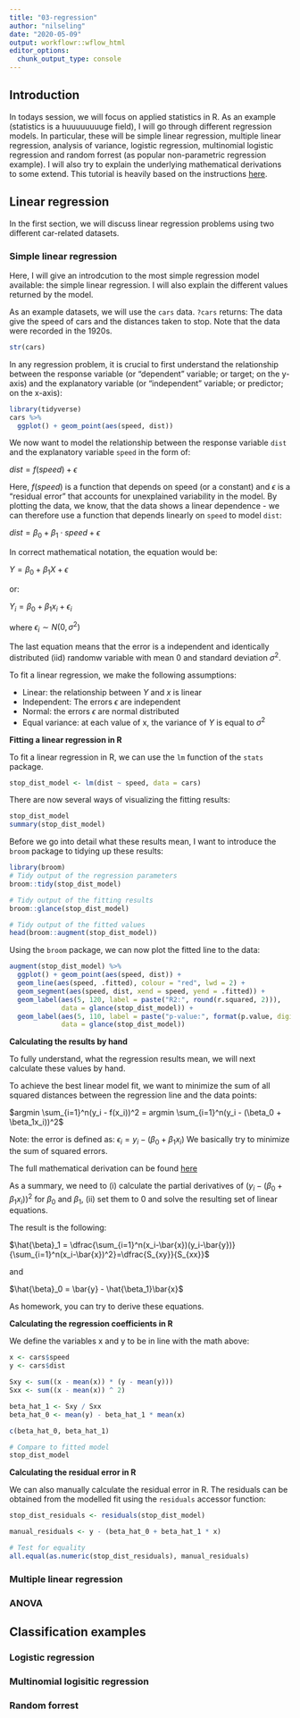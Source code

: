 ```yaml
---
title: "03-regression"
author: "nilseling"
date: "2020-05-09"
output: workflowr::wflow_html
editor_options:
  chunk_output_type: console
---
```


## Introduction

In todays session, we will focus on applied statistics in R. 
As an example (statistics is a huuuuuuuuge field), I will go through different regression models.
In particular, these will be simple linear regression, multiple linear regression, analysis of variance, logistic regression, multinomial logistic regression and random forrest (as popular non-parametric regression example).
I will also try to explain the underlying mathematical derivations to some extend.
This tutorial is heavily based on the instructions [here](https://daviddalpiaz.github.io/appliedstats/).

## Linear regression

In the first section, we will discuss linear regression problems using two different car-related datasets.

### Simple linear regression

Here, I will give an introdcution to the most simple regression model available: the simple linear regression.
I will also explain the different values returned by the model.

As an example datasets, we will use the `cars` data.
`?cars` returns: The data give the speed of cars and the distances taken to stop. Note that the data were recorded in the 1920s.

```r
str(cars)
```

In any regression problem, it is crucial to first understand the relationship between the response variable (or "dependent" variable; or target; on the y-axis) and the explanatory variable (or "independent" variable; or predictor; on the x-axis):

```r
library(tidyverse)
cars %>% 
  ggplot() + geom_point(aes(speed, dist))
```

We now want to model the relationship between the response variable `dist` and the explanatory variable `speed` in the form of:

$dist = f(speed) + \epsilon$

Here, $f(speed)$ is a function that depends on speed (or a constant) and $\epsilon$ is a "residual error" that accounts for unexplained variability in the model.
By plotting the data, we know, that the data shows a linear dependence - we can therefore use a function that depends linearly on `speed` to model `dist`:

$dist = \beta_0 + \beta_1 \cdot speed + \epsilon$

In correct mathematical notation, the equation would be:

$Y = \beta_0 + \beta_1 X + \epsilon$

or:

$Y_i = \beta_0 + \beta_1 x_i + \epsilon_i$

where $\epsilon_i \sim N(0, \sigma^2)$

The last equation means that the error is a independent and identically distributed (iid) randomw variable with mean 0 and standard deviation $\sigma^2$.

To fit a linear regression, we make the following assumptions:

* Linear: the relationship between $Y$ and $x$ is linear
* Independent: The errors $\epsilon$ are independent
* Normal: the errors $\epsilon$ are normal distributed
* Equal variance: at each value of x, the variance of $Y$ is equal to $\sigma^2$

**Fitting a linear regression in R**

To fit a linear regression in R, we can use the `lm` function of the `stats` package.

```r
stop_dist_model <- lm(dist ~ speed, data = cars)
```

There are now several ways of visualizing the fitting results:

```r
stop_dist_model
summary(stop_dist_model)
```

Before we go into detail what these results mean, I want to introduce the `broom` package to tidying up these results:

```r
library(broom)
# Tidy output of the regression parameters
broom::tidy(stop_dist_model)

# Tidy output of the fitting results
broom::glance(stop_dist_model)

# Tidy output of the fitted values
head(broom::augment(stop_dist_model))
```

Using the `broom` package, we can now plot the fitted line to the data:

```r
augment(stop_dist_model) %>%
  ggplot() + geom_point(aes(speed, dist)) +
  geom_line(aes(speed, .fitted), colour = "red", lwd = 2) + 
  geom_segment(aes(speed, dist, xend = speed, yend = .fitted)) +
  geom_label(aes(5, 120, label = paste("R2:", round(r.squared, 2))), 
             data = glance(stop_dist_model)) +
  geom_label(aes(5, 110, label = paste("p-value:", format(p.value, digits = 2))), 
             data = glance(stop_dist_model)) 
```

**Calculating the results by hand**

To fully understand, what the regression results mean, we will next calculate these values by hand.

To achieve the best linear model fit, we want to minimize the sum of all squared distances between the regression line and the data points:

$argmin \sum_{i=1}^n(y_i - f(x_i))^2 = argmin \sum_{i=1}^n(y_i - (\beta_0 + \beta_1x_i))^2$

Note: the error is defined as: $\epsilon_i = y_i - (\beta_0 + \beta_1x_i)$
We basically try to minimize the sum of squared errors.

The full mathematical derivation can be found [here](https://daviddalpiaz.github.io/appliedstats/simple-linear-regression.html)

As a summary, we need to (i) calculate the partial derivatives of $(y_i - (\beta_0 + \beta_1x_i))^2$ for $\beta_0$ and $\beta_1$, (ii) set them to 0 and solve the resulting set of linear equations.

The result is the following:

$\hat{\beta}_1 = \dfrac{\sum_{i=1}^n(x_i-\bar{x})(y_i-\bar{y})}{\sum_{i=1}^n(x_i-\bar{x})^2}=\dfrac{S_{xy}}{S_{xx}}$

and

$\hat{\beta}_0 = \bar{y} - \hat{\beta_1}\bar{x}$

As homework, you can try to derive these equations.

**Calculating the regression coefficients in R**

We define the variables x and y to be in line with the math above:

```r
x <- cars$speed
y <- cars$dist

Sxy <- sum((x - mean(x)) * (y - mean(y)))
Sxx <- sum((x - mean(x)) ^ 2)

beta_hat_1 <- Sxy / Sxx
beta_hat_0 <- mean(y) - beta_hat_1 * mean(x)

c(beta_hat_0, beta_hat_1)

# Compare to fitted model
stop_dist_model
```

**Calculating the residual error in R**

We can also manually calculate the residual error in R.
The residuals can be obtained from the modelled fit using the `residuals` accessor function:

```r
stop_dist_residuals <- residuals(stop_dist_model)

manual_residuals <- y - (beta_hat_0 + beta_hat_1 * x)

# Test for equality
all.equal(as.numeric(stop_dist_residuals), manual_residuals)
```




### Multiple linear regression

### ANOVA

## Classification examples

### Logistic regression

### Multinomial logisitic regression

### Random forrest

```r

```

